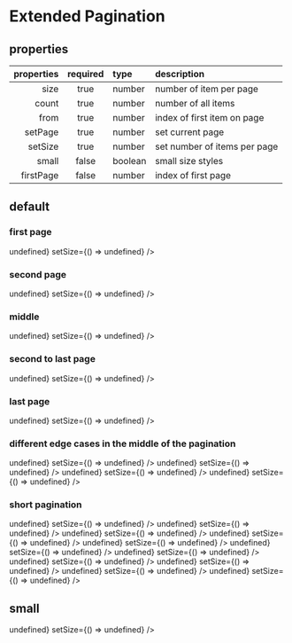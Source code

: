 
<Meta title="Components/ExtendedPagination" component={ExtendedPaginationBox} />

# Extended Pagination

## properties

| properties | required | type    | description                  |
| ---------: | :------: | :------ | :--------------------------- |
|       size |   true   | number  | number of item per page      |
|      count |   true   | number  | number of all items          |
|       from |   true   | number  | index of first item on page  |
|    setPage |   true   | number  | set current page             |
|    setSize |   true   | number  | set number of items per page |
|      small |  false   | boolean | small size styles            |
|  firstPage |  false   | number  | index of first page          |

## default

### first page

<Canvas>
  <Story name="first-page">
    <ExtendedPaginationBox
      count={400}
      from={0}
      size={20}
      setPage={() => undefined}
      setSize={() => undefined}
    />
  </Story>
</Canvas>

### second page

<Canvas>
  <Story name="second-page">
    <ExtendedPaginationBox
      count={400}
      from={20}
      size={20}
      setPage={() => undefined}
      setSize={() => undefined}
    />
  </Story>
</Canvas>

### middle

<Canvas>
  <Story name="middle">
    <ExtendedPaginationBox
      count={400}
      from={240}
      size={20}
      setPage={() => undefined}
      setSize={() => undefined}
    />
  </Story>
</Canvas>

### second to last page

<Canvas>
  <Story name="second-to-last-page">
    <ExtendedPaginationBox
      count={400}
      from={360}
      size={20}
      setPage={() => undefined}
      setSize={() => undefined}
    />
  </Story>
</Canvas>

### last page

<Canvas>
  <Story name="last-page">
    <ExtendedPaginationBox
      count={400}
      from={380}
      size={20}
      setPage={() => undefined}
      setSize={() => undefined}
    />
  </Story>
</Canvas>

### different edge cases in the middle of the pagination

<Canvas>
  <Story name="edge-cases">
    <ExtendedPaginationBox
      count={400}
      from={80}
      size={20}
      setPage={() => undefined}
      setSize={() => undefined}
    />
    <ExtendedPaginationBox
      count={400}
      from={100}
      size={20}
      setPage={() => undefined}
      setSize={() => undefined}
    />
    <ExtendedPaginationBox
      count={400}
      from={280}
      size={20}
      setPage={() => undefined}
      setSize={() => undefined}
    />
    <ExtendedPaginationBox
      count={400}
      from={300}
      size={20}
      setPage={() => undefined}
      setSize={() => undefined}
    />
  </Story>
</Canvas>

### short pagination

<Canvas>
  <Story name="short">
    <ExtendedPaginationBox
      count={60}
      from={0}
      size={20}
      setPage={() => undefined}
      setSize={() => undefined}
    />
    <ExtendedPaginationBox
      count={60}
      from={40}
      size={20}
      setPage={() => undefined}
      setSize={() => undefined}
    />
    <ExtendedPaginationBox
      count={20}
      from={0}
      size={20}
      setPage={() => undefined}
      setSize={() => undefined}
    />
    <ExtendedPaginationBox
      count={60}
      from={20}
      size={20}
      setPage={() => undefined}
      setSize={() => undefined}
    />
    <ExtendedPaginationBox
      count={40}
      from={0}
      size={20}
      setPage={() => undefined}
      setSize={() => undefined}
    />
    <ExtendedPaginationBox
      count={40}
      from={20}
      size={20}
      setPage={() => undefined}
      setSize={() => undefined}
    />
    <ExtendedPaginationBox
      count={100}
      from={20}
      size={20}
      setPage={() => undefined}
      setSize={() => undefined}
    />
    <ExtendedPaginationBox
      count={100}
      from={80}
      size={20}
      setPage={() => undefined}
      setSize={() => undefined}
    />
    <ExtendedPaginationBox
      count={120}
      from={80}
      size={20}
      setPage={() => undefined}
      setSize={() => undefined}
    />
    <ExtendedPaginationBox
      count={140}
      from={20}
      size={20}
      setPage={() => undefined}
      setSize={() => undefined}
    />
    <ExtendedPaginationBox
      count={140}
      from={60}
      size={20}
      setPage={() => undefined}
      setSize={() => undefined}
    />
  </Story>
</Canvas>

## small

<Canvas>
  <Story name="small">
    <ExtendedPaginationBox
      small
      count={400}
      from={0}
      size={20}
      setPage={() => undefined}
      setSize={() => undefined}
    />
  </Story>
</Canvas>
